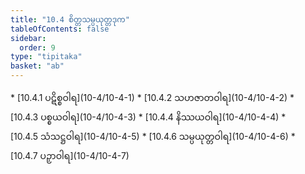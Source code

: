 ```yaml
---
title: "10.4 စိတ္တသမ္ပယုတ္တဒုက"
tableOfContents: false
sidebar:
  order: 9
type: "tipitaka"
basket: "ab"
---
```



<DynamicBreadcrumb />



<TableOfContents>
* [10.4.1 ပဋိစ္စဝါရ](10-4/10-4-1)
* [10.4.2 သဟဇာတဝါရ](10-4/10-4-2)
* [10.4.3 ပစ္စယဝါရ](10-4/10-4-3)
* [10.4.4 နိဿယဝါရ](10-4/10-4-4)
* [10.4.5 သံသဋ္ဌဝါရ](10-4/10-4-5)
* [10.4.6 သမ္ပယုတ္တဝါရ](10-4/10-4-6)
* [10.4.7 ပဉှာဝါရ](10-4/10-4-7)
</TableOfContents>